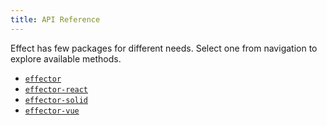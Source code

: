 ```yaml
---
title: API Reference
---
```


Effect has few packages for different needs. Select one from navigation to explore available methods.

- [`effector`](/en/api/effector)
- [`effector-react`](/en/api/effector-react)
- [`effector-solid`](/en/api/effector-solid)
- [`effector-vue`](/en/api/effector-vue)
